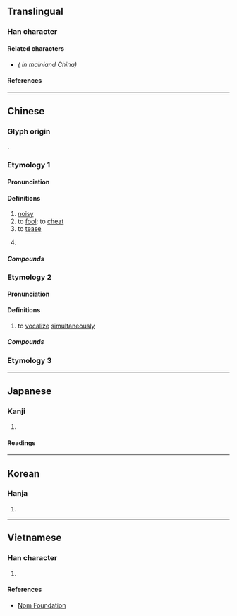 {{also|鬨|閧}}
{{character info}}
==Translingual==

===Han character===
{{Han char|rn=30|rad=口|as=06|sn=9|four=64081|canj=RTC|ids=⿰口共}}

====Related characters====
* {{l|mul|[[鬨]], [[閧]]}} ''({{w|Variant Chinese character|Variant}} {{w|Traditional Chinese characters|traditional forms}} in mainland China)'' <!-- Refer 《通用規范漢字表》 2013 -->

====References====
{{Han ref|kx=0188.200|dkj=03588|dj=0408.070|hdz=10612.030|uh=54C4}}

----

==Chinese==
{{zh-forms}}

===Glyph origin===
{{Han etym}}
{{Han compound|口|共|ls=psc|c1=s|c2=p|t1=mouth}}.

===Etymology 1===

====Pronunciation====
{{zh-pron
|m=hǒng
|m-s=
|c=hung6,hung3
|c-t=
|g=
|h=pfs=
|j=
|mb=
|md=
|mn=ml:hóng/háng/tw,zz:hōng
|mn_note=hóng - literary; háng - vernacular
|mn-t=
|w=
|x=
|mc=y
|oc=y
|cat=v,a
}}

====Definitions====
{{zh-hanzi}}

# [[noisy]]
# to [[fool]]; to [[cheat]]
# to [[tease]]
# {{lb|zh|Cantonese}} {{rfdef|zh}}
#: {{zh-x|哄 埋嚟 我 度 做咩 啫？||C}}

=====Compounds=====
{{zh-der|侵哄|哄人|哄哄|哄嚇騙詐|哄弄|哄賺|哄騙|啜哄|打哄|撮科打哄|攛哄|攛哄鳥亂|瞞哄|蒙哄|詐哄|誆哄|調哄|賺哄}}

===Etymology 2===

====Pronunciation====
{{zh-pron
|m=hōng
|c=hung1
|h=pfs=
|md=
|mn=ml:hong/qz,xm,zz:hang
|mn_note=hong - literary; hang - vernacular
|w=
|cat=v
}}

====Definitions====
{{zh-hanzi}}

# {{lb|zh|of [[many]] [[people]]}} to [[vocalize]] [[simultaneously]]
#: {{zh-also|叿}}

=====Compounds=====
{{zh-der|一哄而上|串哄|哄動|亂哄哄|哄傳一時|哄搶|一哄而起|哄哄翕翕|一哄而集|一哄而散|和哄|哄抬物價|哄傳|哄抬|喧哄|哄堂大笑|哄堂|哄然|稀里打哄|熱鬧哄哄|打和哄|胡廝哄|鬧哄哄|趁哄打劫|趁哄}}

===Etymology 3===
{{zh-see|鬨}}

----

==Japanese==

===Kanji===
{{ja-kanji|grade=|rs=口06}}

# {{rfdef|ja|sort=口06}}

====Readings====
{{ja-readings
|goon=く, ぐ
|kanon=こう
|kun=こえ-<こゑ-, たぶらかす
}}

----

==Korean==

===Hanja===
{{ko-hanja|홍}}

# {{rfdef|ko|sort=口06}}

----

==Vietnamese==

===Han character===
{{vi-readings|rs=口06|readings=họng,hống,hòng,ngọng,rống}}

# {{rfdef|vi|sort=口06}}

====References====
* [http://nomfoundation.org/common/nom_details.php?codepoint=54C4 Nom Foundation]